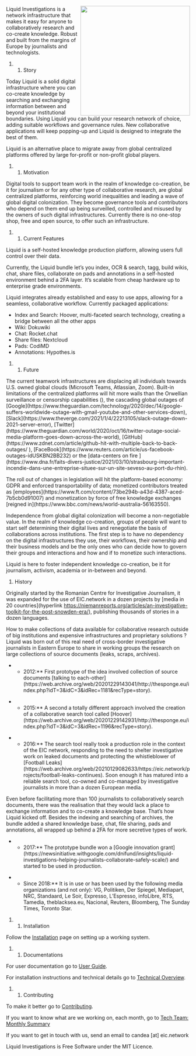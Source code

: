 
<img src="https://github.com/liquidinvestigations/docs-img/blob/main/liquid%20logo.png" width=300 align=right>




Liquid Investigations is a network infrastructure that makes it easy for anyone to collaboratively research and co-create knowledge. Robust and built from the margins of Europe by journalists and technologists. 

## Story 

Today Liquid is a solid digital infrastructure where you can co-create knowledge by searching and exchanging information between and beyond your institutional boundaries. Using Liquid you can build your research network of choice, adding suitable workflows and governance rules. New collaborative applications will keep popping-up and Liquid is designed to integrate the best of them.  

Liquid is an alternative place to migrate away from global centralized platforms offered by large for-profit or non-profit global players. 

## Motivation 

Digital tools to support team work in the realm of knowledge co-creation, be it for journalism or for any other type of collaborative research, are global centralized platforms, reinforcing world inequalities and leading a wave of global digital colonization. They become governance tools and contributors who depend on them end up being surveilled, controlled and misused by the owners of such digital infrastructures. Currently there is no one-stop shop, free and open source, to offer such an infrastructure.  

## Current Features 

Liquid is a self-hosted knowledge production platform, allowing users full control over their data. 

Currently, the Liquid bundle let’s you index, OCR & search, tagg, build wikis, chat, share files, collaborate on pads and annotations in a self-hosted environment behind a 2FA layer. It’s scalable from cheap hardware up to enterprise grade environments.

Liquid integrates already established and easy to use apps, allowing for a seamless, collaborative workflow. Currently packaged applications:
* Index and Search: Hoover, multi-faceted search technology, creating a bridge between all the other apps
* Wiki: Dokuwiki
* Chat: Rocket.chat 
* Share files: Nextcloud
* Pads: CodiMD
* Annotations: Hypothes.is 

## Future

The current teamwork infrastructures are displacing all individuals towards U.S. owned global clouds (Microsoft Teams, Atlassian, Zoom). Built-in limitations of the centralized platforms will hit more walls than the Orwellian surveillance or censorship capabilities (), the cascading global outages of [Google](https://www.theguardian.com/technology/2020/dec/14/google-suffers-worldwide-outage-with-gmail-youtube-and-other-services-down), [Slack](https://www.theverge.com/2021/1/4/22213105/slack-outage-down-2021-server-error), [Twitter](https://www.theguardian.com/world/2020/oct/16/twitter-outage-social-media-platform-goes-down-across-the-world), [GitHub](https://www.zdnet.com/article/github-hit-with-multiple-back-to-back-outages/ ), [FaceBook](https://www.reuters.com/article/us-facebook-outages-idUSKBN2BB232) or the [data-centers on fire ](https://www.dna.fr/faits-divers-justice/2021/03/10/strasbourg-important-incendie-dans-une-entreprise-situee-sur-un-site-seveso-au-port-du-rhin).  

The roll out of changes in legislation will hit the platform-based economy: GDPR and enforced transportability of data; monetized contributors treated as [employees](https://www.ft.com/content/73be294b-a43d-4387-aced-7b5cb0d91007) and monetization by force of free knowledge exchanges [reigned in](https://www.bbc.com/news/world-australia-56163550).  

Independence from global digital colonization will become a non-negotiable value. In the realm of knowledge co-creation, groups of people will want to start self determining their digital lives and renegotiate the basis of collaborations across institutions. The first step is to have no dependency on the digital infrastructures they use, their workflows, their ownership and their business models and be the only ones who can decide how to govern their groups and interactions and how and if to monetize such interactions. 

Liquid is here to foster independent knowledge co-creation, be it for journalism, activism, academia or in-between and beyond. 

# History 

Originally started by the Romanian Centre for Investigative Journalism, it was expanded for the use of EIC.network in a dozen projects by [media in 20 countries](hyperlink https://niemanreports.org/articles/an-investigative-toolkit-for-the-post-snowden-era/), publishing thousands of stories in a dozen languages. 

How to make collections of data available for collaborative research outside of big institutions and expensive infrastructures and proprietary solutions ? Liquid was born out of this real need of cross-border investigative journalists in Eastern Europe to share in working groups the research on large collections of source documents (leaks, scraps, archives). 

**2012:** First prototype of the idea involved collection of source documents [talking to each-other](https://web.archive.org/web/20201229143041/http://thesponge.eu/index.php?idT=3&idC=3&idRec=1181&recType=story). 

**2015:** A second a totally different approach involved the creation of a collaborative search tool called [Hoover](https://web.archive.org/web/20201229142931/http://thesponge.eu/index.php?idT=3&idC=3&idRec=1196&recType=story). 

**2016:** The search tool really took a production role in the context of the EIC network, responding to the need to shelter investigative work on leaked documents and protecting the whistleblower of [Football Leaks](https://web.archive.org/web/20210129082633/https://eic.network/projects/football-leaks-continues). Soon enough it has matured into a reliable search tool, co-owned and co-managed by investigative journalists in more than a dozen European media.  

Even before facilitating more than 100 journalists to collaboratively search documents, there was the realisation that they would lack a place to exchange information and to co-create a knowledge base. That’s how Liquid kicked off. Besides the indexing and searching of archives, the bundle added a shared knowledge base, chat, file sharing, pads and annotations, all wrapped up behind a 2FA for more secretive types of work. 

**2017:** The prototype bundle won a [Google innovation grant](https://newsinitiative.withgoogle.com/dnifund/insights/liquid-investigations-helping-journalists-collaborate-safely-scale/) and started to be used in production. 

**Since 2018:** It is in use or has been used by the following media organizations (and not only): VG, Politiken, Der Spiegel, Mediapart, NRC, Standaard, Le Soir, Expresso, L’Espresso, infoLibre, RTS, Tamedia, theblacksea.eu, Nacional, Reuters, Bloomberg, The Sunday Times, Toronto Star.


## Installation 

Follow the [[Installation]] page on setting up a working system.

## Documentations 

For user documentation go to [[User Guide]].

For installation instructions and technical details go to [[Technical Overview]].

## Contributing 

To make it better go to [[Contributing]].

If you want to know what are we working on, each month, go to [[Tech Team: Monthly Summary]]

If you want to get in touch with us, send an email to candea [at] eic.network 

Liquid Investigations is Free Software under the MIT Licence. 

